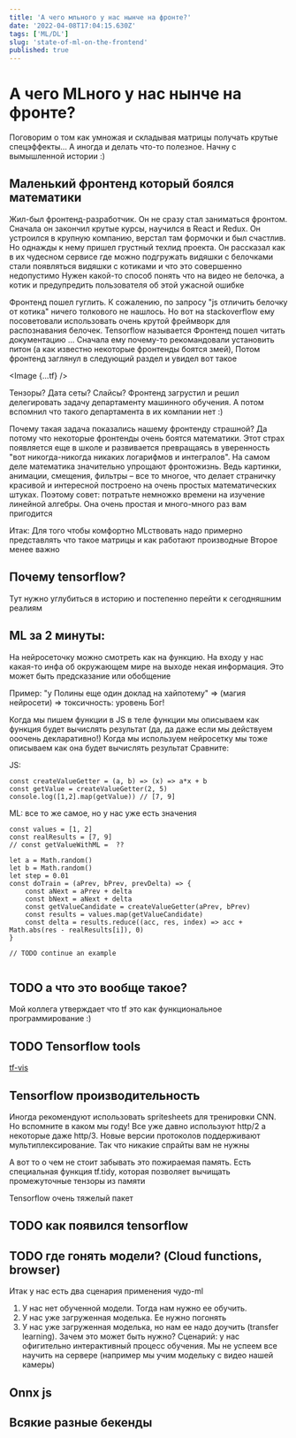 ```yaml
---
title: 'А чего мльного у нас нынче на фронте?'
date: '2022-04-08T17:04:15.630Z'
tags: ['ML/DL']
slug: 'state-of-ml-on-the-frontend'
published: true
---
```




# А чего MLного у нас нынче на фронте?

Поговорим о том как умножая и складывая матрицы получать крутые спецэффекты... А иногда и делать что-то полезное.
Начну с вымышленной истории :)

## Маленький фронтенд который боялся математики

Жил-был фронтенд-разработчик. Он не сразу стал заниматься фронтом. Сначала он закончил крутые курсы, научился в React и Redux.
Он устроился в крупную компанию, верстал там формочки и был счастлив.
Но однажды к нему пришел грустный техлид проекта.
Он рассказал как в их чудесном сервисе где можно подгружать видяшки с белочками стали появляться видяшки с котиками и что это совершенно недопустимо
Нужен какой-то способ понять что на видео не белочка, а котик и предупредить пользователя об этой ужасной ошибке

Фронтенд пошел гуглить. К сожалению, по запросу "js отличить белочку от котика" ничего толкового не нашлось.
Но вот на stackoverflow ему посоветовали использовать очень крутой фреймворк для распознавания белочек. Tensorflow называется
Фронтенд пошел читать документацию ...
Сначала ему почему-то рекомандовали установить питон (а как известно некоторые фронтенды боятся змей),
Потом фронтенд заглянул в следующий раздел и увидел вот такое

<Image {...tf} />

Тензоры? Дата сеты? Слайсы? Фронтенд загрустил и решил делегировать задачу департаменту машинного обучения. А потом вспомнил что такого департамента в их компании нет :)

Почему такая задача показались нашему фронтенду страшной? Да потому что некоторые фронтенды очень боятся математики. Этот страх появляется еще в школе и развивается превращаясь в уверенность "вот никогда-никогда никаких логарифмов и интегралов".
На самом деле математика значительно упрощают фронтожизнь. Ведь картинки, анимации, смещения, фильтры – все то многое, что делает страничку красивой и интересной построено на очень простых математических штуках.
Поэтому совет: потратьте немножко времени на изучение линейной алгебры. Она очень простая и много-много раз вам пригодится

Итак:
Для того чтобы комфортно MLствовать надо примерно представлять что такое матрицы и как работают производные
Второе менее важно

## Почему tensorflow?

Тут нужно углубиться в историю и постепенно перейти к сегодняшним реалиям

## ML за 2 минуты:

На нейросеточку можно смотреть как на функцию. На входу у нас какая-то инфа об окружающем мире на выходе некая информация. Это может быть предсказание или обобщение

Пример: "у Полины еще один доклад на хайпотему" => (магия нейросети) => токсичность: уровень Бог!

Когда мы пишем функции в JS в теле функции мы описываем как функция будет вычислять результат (да, да даже если мы действуем ооочень декларативно!)
Когда мы используем нейросетку мы тоже описываем как она будет вычислять результат
Сравните:

JS:

```
const createValueGetter = (a, b) => (x) => a*x + b
const getValue = createValueGetter(2, 5)
console.log([1,2].map(getValue)) // [7, 9]
```

ML: все то же самое, но у нас уже есть значения

```
const values = [1, 2]
const realResults = [7, 9]
// const getValueWithML =  ??

let a = Math.random()
let b = Math.random()
let step = 0.01
const doTrain = (aPrev, bPrev, prevDelta) => {
    const aNext = aPrev + delta
    const bNext = aNext + delta
    const getValueCandidate = createValueGetter(aPrev, bPrev)
    const results = values.map(getValueCandidate)
    const delta = results.reduce((acc, res, index) => acc + Math.abs(res - realResults[i]), 0)
}

// TODO continue an example


```

## TODO а что это вообще такое?

Мой коллега утверждает что tf это как функциональное программирование :)

## TODO Tensorflow tools

[tf-vis](https://js.tensorflow.org/api_vis/latest/)

## Tensorflow производительность

Иногда рекомендуют использовать spritesheets для тренировки CNN. Но вспомните в каком мы году!
Все уже давно используют http/2 а некоторые даже http/3. Новые версии протоколов поддерживают мультиплексирование.
Так что никакие спрайты вам не нужны

А вот то о чем не стоит забывать это пожираемая память. Есть специальная функция tf.tidy, которая позволяет вычищать промежуточные тензоры из памяти

Tensorflow очень тяжелый пакет

## TODO как появился tensorflow

## TODO где гонять модели? (Cloud functions, browser)

Итак у нас есть два сценария применения чудо-ml

1. У нас нет обученной модели. Тогда нам нужно ее обучить.
2. У нас уже загруженная моделька. Ее нужно погонять
3. У нас уже загруженная моделька, но нам ее надо доучить (transfer learning). Зачем это может быть нужно?
   Сценарий: у нас офигительно интерактивный процесс обучения. Мы не успеем все научить на сервере (например мы учим модельку с видео нашей камеры)

## Onnx js

## Всякие разные бекенды
